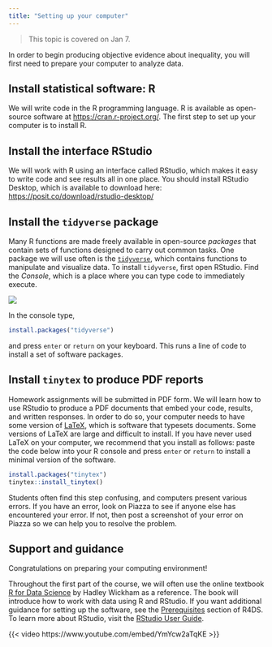 ```yaml
---
title: "Setting up your computer"
---
```


> This topic is covered on Jan 7.

In order to begin producing objective evidence about inequality, you will first need to prepare your computer to analyze data.

## Install statistical software: R

We will write code in the R programming language. R is available as open-source software at [https://cran.r-project.org/](https://cran.r-project.org/). The first step to set up your computer is to install R.

## Install the interface RStudio

We will work with R using an interface called RStudio, which makes it easy to write code and see results all in one place. You should install RStudio Desktop, which is available to download here: [https://posit.co/download/rstudio-desktop/](https://posit.co/download/rstudio-desktop/)

## Install the `tidyverse` package

Many R functions are made freely available in open-source *packages* that contain sets of functions designed to carry out common tasks. One package we will use often is the [`tidyverse`](https://tidyverse.tidyverse.org/), which contains functions to manipulate and visualize data. To install `tidyverse`, first open RStudio. Find the *Console*, which is a place where you can type code to immediately execute.

![](../assets/console_screenshot.png)

In the console type,

```r
install.packages("tidyverse")
```

and press `enter` or `return` on your keyboard. This runs a line of code to install a set of software packages.

## Install `tinytex` to produce PDF reports

Homework assignments will be submitted in PDF form. We will learn how to use RStudio to produce a PDF documents that embed your code, results, and written responses. In order to do so, your computer needs to have some version of [LaTeX](https://www.latex-project.org/), which is software that typesets documents. Some versions of LaTeX are large and difficult to install. If you have never used LaTeX on your computer, we recommend that you install as follows: paste the code below into your R console and press `enter` or `return` to install a minimal version of the software.

```r
install.packages("tinytex")
tinytex::install_tinytex()
```

Students often find this step confusing, and computers present various errors. If you have an error, look on Piazza to see if anyone else has encountered your error. If not, then post a screenshot of your error on Piazza so we can help you to resolve the problem.

## Support and guidance

Congratulations on preparing your computing environment!

Throughout the first part of the course, we will often use the online textbook [R for Data Science](https://r4ds.hadley.nz/) by Hadley Wickham as a reference. The book will introduce how to work with data using R and RStudio. If you want additional guidance for setting up the software, see the [Prerequisites](https://r4ds.hadley.nz/intro#prerequisites) section of R4DS. To learn more about RStudio, visit the [RStudio User Guide](https://docs.posit.co/ide/user).

{{< video https://www.youtube.com/embed/YmYcw2aTqKE >}}